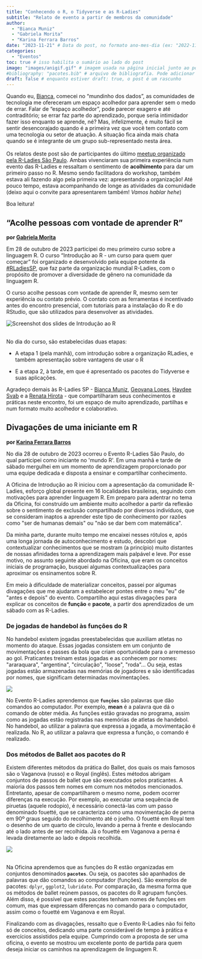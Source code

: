 ```yaml
---
title: "Conhecendo o R, o Tidyverse e as R-Ladies"
subtitle: "Relato de evento a partir de membros da comunidade"
author: 
  - "Bianca Muniz"
  - "Gabriela Morita"
  - "Karina Ferrara Barros"
date: "2023-11-21" # Data do post, no formato ano-mes-dia (ex: "2022-11-24")
categories: 
  - "Eventos"
toc: true # isso habilita o sumário ao lado do post
image: "images/anigif.gif" # imagem usada na página inicial junto ao post
#bibliography: "pacotes.bib" # arquivo de bibliografia. Pode adicionar mais arquivos!
draft: false # enquanto estiver draft: true, o post é um rascunho
---
```


Quando eu, [Bianca](https://twitter.com/biancamuniz__), comecei no "mundinho dos dados", as comunidades de tecnologia me ofereceram um espaço acolhedor para aprender sem o medo de errar. Falar de "espaço acolhedor", pode parecer exagero e até contraditório; se errar faz parte do aprendizado, porque seria intimidador fazer isso enquanto se aprende, né? Mas, infelizmente, é muito fácil se sentir desencorajado quando é a primeira vez que você tem contato com uma tecnologia ou setor de atuação. A situação fica ainda mais chata quando se é integrante de um grupo sub-representado nesta área.\
\
Os relatos deste post são de participantes do último [meetup organizado pela R-Ladies São Paulo](https://r-ladies-sao-paulo.github.io/2023-10-introducao-R/). Ambas vivenciaram sua primeira experiência num evento das R-Ladies e ressaltam o sentimento de **acolhimento** para dar um primeiro passo no R. Mesmo sendo facilitadora do workshop, também estava ali fazendo algo pela primeira vez: apresentando a organização! Até pouco tempo, estava acompanhando de longe as atividades da comunidade (deixo aqui o convite para apresentarem também! *Vamos hablar hehe*)

Boa leitura!

##  "Acolhe pessoas com vontade de aprender R"

**por [Gabriela Morita](https://www.linkedin.com/in/gabrielamorita/)**

Em 28 de outubro de 2023 participei do meu primeiro curso sobre a linguagem R. O curso "Introdução ao R - um curso para quem quer começar" foi organizado e desenvolvido pela equipe potente da [#RLadiesSP](https://www.linkedin.com/feed/hashtag/?keywords=rladiessp&highlightedUpdateUrns=urn%3Ali%3Aactivity%3A7125614142148796417), que faz parte da organização mundial R-Ladies, com o propósito de promover a diversidade de gênero na comunidade da linguagem R.

O curso acolhe pessoas com vontade de aprender R, mesmo sem ter experiência ou contato prévio. O contato com as ferramentas é incentivado antes do encontro presencial, com tutoriais para a instalação do R e do RStudio, que são utilizados para desenvolver as atividades.

![Screenshot dos slides de Introdução ao R](images/anigif.gif)\
\

No dia do curso, são estabelecidas duas etapas:

-   A etapa 1 (pela manhã), com introdução sobre a organização RLadies, e também apresentação sobre vantagens de usar o R

-   E a etapa 2, à tarde, em que é apresentado os pacotes do Tidyverse e suas aplicações.

Agradeço demais às R-Ladies SP - [Bianca Muniz](https://www.linkedin.com/in/bmuniz/), [Geovana Lopes](https://www.linkedin.com/in/geovanalopes/), [Haydee Svab](https://www.linkedin.com/in/hsvab/) e a [Renata Hirota](https://www.linkedin.com/in/renatahirota/) - que compartilharam seus conhecimentos e práticas neste encontro, foi um espaço de muito aprendizado, partilhas e num formato muito acolhedor e colaborativo.

## Divagações de uma iniciante em R

**por [Karina Ferrara Barros](https://www.linkedin.com/in/karina-ferrara-barros/)**

No dia 28 de outubro de 2023 ocorreu o Evento R-Ladies São Paulo, do qual participei como iniciante no \'mundo R\'. Em uma manhã e tarde de sábado mergulhei em um momento de aprendizagem proporcionado por uma equipe dedicada e disposta a ensinar e compartilhar conhecimento.

A Oficina de Introdução ao R iniciou com a apresentação da comunidade R-Ladies, esforço global presente em 16 localidades brasileiras, seguindo com motivações para aprender linguagem R. Em preparo para adentrar no tema da Oficina, foi construído um ambiente muito acolhedor a partir da reflexão sobre o sentimento de exclusão compartilhado por diversos indivíduos, que se consideram inaptos a aprender este tipo de conhecimento por razões como \"ser de humanas demais\" ou \"não se dar bem com matemática\".

Da minha parte, durante muito tempo me encaixei nesses rótulos e, após uma longa jornada de autoconhecimento e estudo, descobri que contextualizar conhecimentos que se mostram (a princípio) muito distantes de nossas afinidades torna a aprendizagem mais palpável e leve. Por esse motivo, no assunto seguinte abordado na Oficina, que eram os conceitos iniciais de programação, busquei algumas contextualizações para aproximar os ensinamentos sobre R.

Em meio à dificuldade de materializar conceitos, passei por algumas divagações que me ajudaram a estabelecer pontes entre o meu \"eu\" de \"antes e depois\" do evento. Compartilho aqui estas divagações para explicar os conceitos de **função** e **pacote**, a partir dos aprendizados de um sábado com as R-Ladies.

### De jogadas de handebol às funções do R

No handebol existem jogadas preestabelecidas que auxiliam atletas no momento do ataque. Essas jogadas consistem em um conjunto de movimentações e passes da bola que criam oportunidade para o arremesso ao gol. Praticantes treinam estas jogadas e as conhecem por nomes: \"araraquara\", \"argentina\", \"circulação\", \"loose\", \"roda\"\... Ou seja, estas jogadas estão armazenadas nas memórias de jogadores e são identificadas por nomes, que significam determinadas movimentações.

![](images/Seleção_feminina_de_handebol.jpg){fig-align="center"}

No Evento R-Ladies aprendemos que **`funções`** são palavras que dão comandos ao computador. Por exemplo, **mean** é a palavra que dá o comando de obter média. As funções estão gravadas no programa, assim como as jogadas estão registradas nas memórias de atletas de handebol. No handebol, ao utilizar a palavra que expressa a jogada, a movimentação é realizada. No R, ao utilizar a palavra que expressa a função, o comando é realizado.

### Dos métodos de Ballet aos pacotes do R 

Existem diferentes métodos da prática do Ballet, dos quais os mais famosos são o Vaganova (russo) e o Royal (inglês). Estes métodos abrigam conjuntos de passos de ballet que são executados pelos praticantes. A maioria dos passos tem nomes em comum nos métodos mencionados. Entretanto, apesar de compartilharem o mesmo nome, podem ocorrer diferenças na execução. Por exemplo, ao executar uma sequência de piruetas (aquele rodopio), é necessário conectá-las com um passo denominado fouetté, que se caracteriza como uma movimentação de perna em 90º graus seguido do recolhimento até o joelho. O fouetté em Royal tem o desenho de um quarto de círculo, levando a perna à frente e deslocando até o lado antes de ser recolhida. Já o fouetté em Vaganova a perna é levada diretamente ao lado e depois recolhida.

![](images/ballerina-ballet.gif){fig-align="center"}

\
Na Oficina aprendemos que as funções do R estão organizadas em conjuntos denominados **`pacotes`**. Ou seja, os pacotes são apanhados de palavras que dão comandos ao computador (funções). São exemplos de pacotes: `dplyr`, `ggplot2`, `lubridate`. Por comparação, da mesma forma que os métodos de ballet reúnem passos, os pacotes do R agrupam funções. Além disso, é possível que estes pacotes tenham nomes de funções em comum, mas que expressam diferenças no comando para o computador, assim como o fouetté em Vaganova e em Royal.

Finalizando com as divagações, ressalto que o Evento R-Ladies não foi feito só de conceitos, dedicando uma parte considerável de tempo à prática e exercícios assistidos pela equipe. Cumprindo com a proposta de ser uma oficina, o evento se mostrou um excelente ponto de partida para quem deseja iniciar os caminhos na aprendizagem de linguagem R.

<!-- inicio font awesome -->

```{=html}
<script src="https://kit.fontawesome.com/1f72d6921a.js" crossorigin="anonymous"></script>
```
<!-- final font awesome -->
